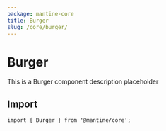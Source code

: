 ```yaml
---
package: mantine-core
title: Burger
slug: /core/burger/
---
```



# Burger

This is a Burger component description placeholder

<PageHeader
  source="mantine-core/src/Burger/Burger.tsx"
  docs="core/Burger.mdx"
  package="@mantine/core"
/>

## Import

```tsx
import { Burger } from '@mantine/core';
```

<PropsTable component="Burger" />
